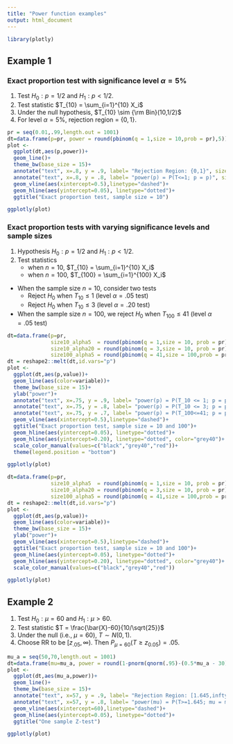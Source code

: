 ```yaml
---
title: "Power function examples"
output: html_document
---
```

```r
library(plotly)
```

## Example 1

### Exact proportion test with significance level $\alpha=5\%$

1. Test $H_0: p = 1/2$ and $H_1: p < 1/2.$
2. Test statistic $T_{10} = \sum_{i=1}^{10} X_i$
3. Under the null hypothesis, $T_{10} \sim {\rm Bin}(10,1/2)$
4. For level $\alpha=5\%$, rejection region = $\{0,1\}$.

```r
pr = seq(0.01,.99,length.out = 1001)
dt=data.frame(p=pr, power = round(pbinom(q = 1,size = 10,prob = pr),5))
plot <- 
  ggplot(dt,aes(p,power))+
  geom_line()+
  theme_bw(base_size = 15)+
  annotate("text", x=.8, y = .9, label= "Rejection Region: {0,1}", size=4.5)+
  annotate("text", x=.8, y = .8, label= "power(p) = P(T<=1; p = p)", size=4.5)+
  geom_vline(aes(xintercept=0.5),linetype="dashed")+
  geom_hline(aes(yintercept=0.05), linetype="dotted")+
  ggtitle("Exact proportion test, sample size = 10")

ggplotly(plot)
```

### Exact proportion tests with varying significance levels and sample sizes

1. Hypothesis $H_0: p = 1/2$ and $H_1: p < 1/2.$
2. Test statistics
   - when $n=10$, $T_{10} = \sum_{i=1}^{10} X_i$ 
   - when $n=100$, $T_{100} = \sum_{i=1}^{100} X_i$ 

* When the sample size $n=10$, consider two tests
   - Reject $H_0$ when $T_{10} \le 1$ (level $\alpha=.05$ test)
   - Reject $H_0$ when $T_{10} \le 3$ (level $\alpha=.20$ test)

* When the sample size $n=100$, we reject $H_0$ when $T_{100} \le 41$ (level $\alpha=.05$ test)


```r
dt=data.frame(p=pr, 
              size10_alpha5  = round(pbinom(q = 1,size = 10, prob = pr),5),
              size10_alpha20 = round(pbinom(q = 3,size = 10, prob = pr),5),
              size100_alpha5 = round(pbinom(q = 41,size = 100,prob = pr),5))
dt = reshape2::melt(dt,id.vars="p")
plot <- 
  ggplot(dt,aes(p,value))+
  geom_line(aes(color=variable))+
  theme_bw(base_size = 15)+
  ylab("power")+
  annotate("text", x=.75, y = .9, label= "power(p) = P(T_10 <= 1; p = p)", size=5)+
  annotate("text", x=.75, y = .8, label= "power(p) = P(T_10 <= 3; p = p)", size=4, color="grey40")+
  annotate("text", x=.75, y = .7, label= "power(p) = P(T_100<=41; p = p)", size=4, color="red")+
  geom_vline(aes(xintercept=0.5),linetype="dashed")+
  ggtitle("Exact proportion test, sample size = 10 and 100")+
  geom_hline(aes(yintercept=0.05), linetype="dotted")+
  geom_hline(aes(yintercept=0.20), linetype="dotted", color="grey40")+
  scale_color_manual(values=c("black","grey40","red"))+
  theme(legend.position = "bottom")

ggplotly(plot)
```


```r
dt=data.frame(p=pr, 
              size10_alpha5  = round(pbinom(q = 1,size = 10, prob = pr),5),
              size10_alpha20 = round(pbinom(q = 3,size = 10, prob = pr),5),
              size100_alpha5 = round(pbinom(q = 41,size = 100,prob = pr),5))
dt = reshape2::melt(dt,id.vars="p")
plot <- 
  ggplot(dt,aes(p,value))+
  geom_line(aes(color=variable))+
  theme_bw(base_size = 15)+
  ylab("power")+ 
  geom_vline(aes(xintercept=0.5),linetype="dashed")+
  ggtitle("Exact proportion test, sample size = 10 and 100")+
  geom_hline(aes(yintercept=0.05), linetype="dotted")+
  geom_hline(aes(yintercept=0.20), linetype="dotted", color="grey40")+
  scale_color_manual(values=c("black","grey40","red"))

ggplotly(plot)
```

## Example 2

1. Test $H_0: \mu = 60$ and $H_1: \mu> 60.$
2. Test statistic $T = \frac{\bar{X}-60}{10/\sqrt{25}}$
3. Under the null (i.e., $\mu = 60$), $T \sim N(0,1)$.  
4. Choose RR to be $[z_{.05},\infty)$. Then $P_{\mu = 60}(T \ge z_{0.05}) = .05$.


```r
mu_a = seq(50,70,length.out = 1001)
dt=data.frame(mu=mu_a, power = round(1-pnorm(qnorm(.95)-(0.5*mu_a - 30)),5))
plot <- 
  ggplot(dt,aes(mu_a,power))+
  geom_line()+
  theme_bw(base_size = 15)+
  annotate("text", x=57, y = .9, label= "Rejection Region: [1.645,infty)", size=4.5)+
  annotate("text", x=57, y = .8, label= "power(mu) = P(T>=1.645; mu = mu)", size=4.5)+
  geom_vline(aes(xintercept=60),linetype="dashed")+
  geom_hline(aes(yintercept=0.05), linetype="dotted")+
  ggtitle("One sample Z-test")

ggplotly(plot)
```